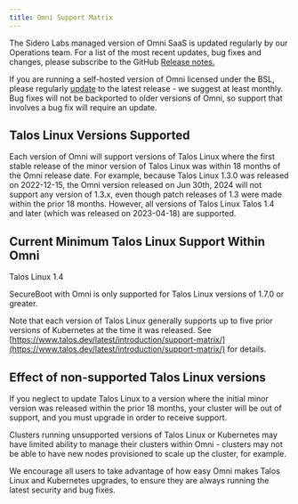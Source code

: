 ```yaml
---
title: Omni Support Matrix
---
```

The Sidero Labs managed version of Omni SaaS is updated regularly by our Operations team. For a list of the most recent updates, bug fixes and changes, please subscribe to the GitHub [Release notes.](https://github.com/siderolabs/omni/releases)

If you are running a self-hosted version of Omni licensed under the BSL, please regularly [update](../cluster-management/upgrading-cluster#upgrading-omni-clusters) to the latest release - we suggest at least monthly. Bug fixes will not be backported to older versions of Omni, so support that involves a bug fix will require an update.

## Talos Linux Versions Supported

Each version of Omni will support versions of Talos Linux where the first stable release of the minor version of Talos Linux was within 18 months of the Omni release date. For example, because Talos Linux 1.3.0 was released on 2022-12-15, the Omni version released on Jun 30th, 2024 will not support any version of 1.3.x, even though patch releases of 1.3 were made within the prior 18 months. However, all versions of Talos Linux Talos 1.4 and later (which was released on 2023-04-18) are supported.

## Current Minimum Talos Linux Support Within Omni

Talos Linux 1.4

<Info>
SecureBoot with Omni is only supported for Talos Linux versions of 1.7.0 or greater.
</Info>

Note that each version of Talos Linux generally supports up to five prior versions of Kubernetes at the time it was released. See [https://www.talos.dev/latest/introduction/support-matrix/](https://www.talos.dev/latest/introduction/support-matrix/) for details.

## Effect of non-supported Talos Linux versions

If you neglect to update Talos Linux to a version where the initial minor version was released within the prior 18 months, your cluster will be out of support, and you must upgrade in order to receive support.

Clusters running unsupported versions of Talos Linux or Kubernetes may have limited ability to manage their clusters within Omni - clusters may not be able to have new nodes provisioned to scale up the cluster, for example.

We encourage all users to take advantage of how easy Omni makes Talos Linux and Kubernetes upgrades, to ensure they are always running the latest security and bug fixes.